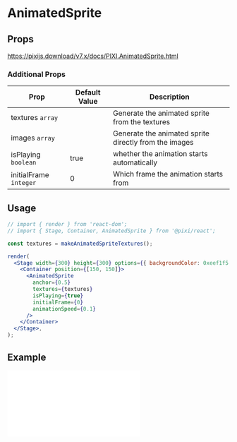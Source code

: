 # AnimatedSprite

## Props

https://pixijs.download/v7.x/docs/PIXI.AnimatedSprite.html

### Additional Props

| Prop                   | Default Value | Description                                           |
| ---------------------- | ------------- | ----------------------------------------------------- |
| textures `array`       |               | Generate the animated sprite from the textures        |
| images `array`         |               | Generate the animated sprite directly from the images |
| isPlaying `boolean`    | true          | whether the animation starts automatically            |
| initialFrame `integer` | 0             | Which frame the animation starts from                 |

## Usage

```jsx live noInline
// import { render } from 'react-dom';
// import { Stage, Container, AnimatedSprite } from '@pixi/react';

const textures = makeAnimatedSpriteTextures();

render(
  <Stage width={300} height={300} options={{ backgroundColor: 0xeef1f5 }}>
    <Container position={[150, 150]}>
      <AnimatedSprite
        anchor={0.5}
        textures={textures}
        isPlaying={true}
        initialFrame={0}
        animationSpeed={0.1}
      />
    </Container>
  </Stage>,
);
```

## Example

<iframe
  height={500}
  scrolling="no"
  title="Rope"
  src="//codepen.io/inlet/embed/ewdXEY/?height=300&theme-id=33987&default-tab=result&embed-version=2"
  frameBorder="no"
  allowFullScreen={true}
  style={{ width: '100%' }}
/>
